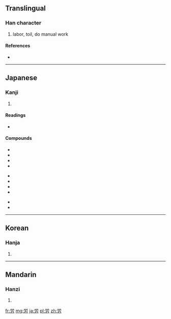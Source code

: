{{also|勞}}
==Translingual==

===Han character===
{{Han char|rn=19|rad=力|as=05|sn=7|four=|canj=火月大尸 (FBKS)}}

# labor, toil, do manual work

====References====
* {{Han ref|kx=0147.071|dkj=02329|dj=0331.150|hdz=10369.011|uh=52B4|ud=21172}}

----

==Japanese==

===Kanji===
{{ja-kanji|grade=4|rs=力05}}

# {{defn|lang=ja|sort=力05}}

====Readings====
* {{ja-readings|on=[[ろう]] (rō)|kun=[[つかれる]] (tsukareru), [[ねぎらう]] (negirau), [[いたわる]] (itawaru), [[いたずき]] (itazuki)}}

====Compounds====
{{top3}}
*{{l|ja|sc=Jpan|労役|tr=ろうえき, rōeki}}
*{{l|ja|sc=Jpan|労働|tr=ろうどう, rōdō}}
*{{l|ja|sc=Jpan|労力|tr=ろうりょく, rōryoku}}
*{{l|ja|sc=Jpan|苦労|tr=くろう, kurō}}
{{mid3}}
*{{l|ja|sc=Jpan|疲労|tr=ひろう, hirō}}
*{{l|ja|sc=Jpan|労務費|tr=ろうむひ, rōmuhi}}
*{{l|ja|sc=Jpan|厚労省|tr=こうろうしょう, kōrōshō}}
*{{l|ja|sc=Jpan|厚生労働省|tr=こうせいろうどうしょう, kōseirōdōshō}}
{{mid3}}
*{{l|ja|sc=Jpan|厚労相|tr=こうろうしょう, kōrōshō}}
*{{l|ja|sc=Jpan|厚生労働大臣|tr=こうせいろうどうだいじん, kōseirōdōdaijin}}
{{bottom}}

----

==Korean==

===Hanja===
{{ko-hanja|hangeul=로|rv=ro|mr=ro}}

# {{defn|lang=ko|sort=力05}}

----

==Mandarin==

===Hanzi===
{{cmn-hanzi|pin=[[láo]] ([[lao2]]), [[quàn]] ([[quan4]])|wg=lao<sup>2</sup>, ch'üan<sup>4</sup>}}

# {{defn|lang=cmn|sort=力05}}

[[fr:労]]
[[mg:労]]
[[ja:労]]
[[pl:労]]
[[zh:労]]